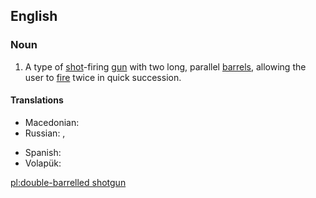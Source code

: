 ==English==
{{wikipedia}}

===Noun===
{{en-noun|sg=[[double-barrelled]] [[shotgun]]}}

# A type of [[shot]]-firing [[gun]] with two long, parallel [[barrel]]s, allowing the user to [[fire]] twice in quick succession.

====Translations====
{{trans-top|type of shot-firing gun}}
* Macedonian: {{t|mk|двоцевка|tr=dvócevka|f}}
* Russian: {{t|ru|двуствольное ружьё|n|sc=Cyrl|tr=dvustvól'noje ruž'jó|alt=двуство́льное ружьё}}, {{t|ru|двустволка|f|sc=Cyrl|tr=dvustvólka|alt=двуство́лка}}
{{trans-mid}}
* Spanish: {{t-|es|escopeta de dos cañones|f}}
* Volapük: {{t|vo|telrüdedagün}}
{{trans-bottom}}

[[pl:double-barrelled shotgun]]
